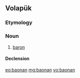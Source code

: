 ==Volapük==

===Etymology===
{{suffix|baon|an|lang=vo}}

===Noun===
{{vo-noun}}

# [[baron]]

====Declension====
{{vo-decl-noun}}

[[eo:baonan]]
[[mg:baonan]]
[[vo:baonan]]